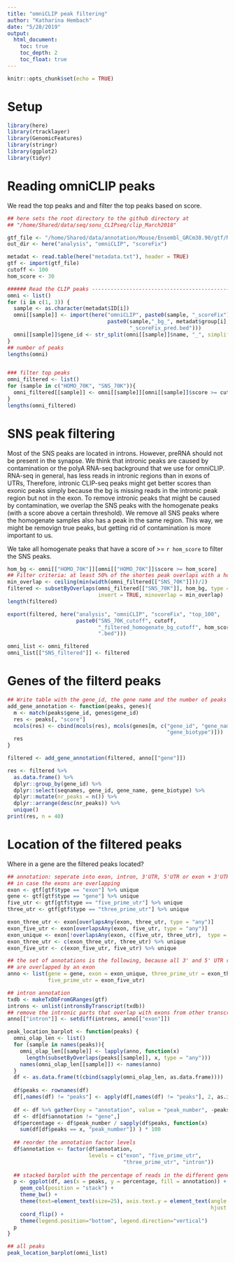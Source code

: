 ```yaml
---
title: "omniCLIP peak filtering"
author: "Katharina Hembach"
date: "5/28/2019"
output: 
  html_document:
    toc: true
    toc_depth: 2
    toc_float: true
---
```


```r
knitr::opts_chunk$set(echo = TRUE)
```

# Setup

```r
library(here)
library(rtracklayer)
library(GenomicFeatures)
library(stringr)
library(ggplot2)
library(tidyr)
```

# Reading omniCLIP peaks

We read the top peaks and and filter the top peaks based on score.

```r
## here sets the root directory to the github directory at
## "/home/Shared/data/seq/sonu_CLIPseq/clip_March2018"

gtf_file <- "/home/Shared/data/annotation/Mouse/Ensembl_GRCm38.90/gtf/Mus_musculus.GRCm38.90.gtf"
out_dir <- here("analysis", "omniCLIP", "scoreFix")

metadat <- read.table(here("metadata.txt"), header = TRUE)
gtf <- import(gtf_file)
cutoff <- 100
hom_score <- 30

###### Read the CLIP peaks -----------------------------------------------------
omni <- list()
for (i in c(1, 3)) {
  sample <- as.character(metadat$ID[i])
  omni[[sample]] <- import(here("omniCLIP", paste0(sample, "_scoreFix"), 
                                paste0(sample,"_bg_", metadat$group[i], 
                                       "_scoreFix_pred.bed")))
  omni[[sample]]$gene_id <- str_split(omni[[sample]]$name, "_", simplify = TRUE)[,1]
}
## number of peaks
lengths(omni)


### filter top peaks
omni_filtered <- list()
for (sample in c("HOMO_70K", "SNS_70K")){
  omni_filtered[[sample]] <- omni[[sample]][omni[[sample]]$score >= cutoff]
}
lengths(omni_filtered)
```

# SNS peak filtering

Most of the SNS peaks are located in introns. However, preRNA should not be present in the synapse. We think that intronic peaks are caused by contamination or the polyA RNA-seq background that we use for omniCLIP. RNA-seq in general, has less reads in intronic regions than in exons of UTRs, Therefore, intronic CLIP-seq peaks might get better scores than exonic peaks simply because the bg is missing reads in the intronic peak region but not in the exon.
To remove intronic peaks that might be caused by contamination, we overlap the SNS peaks with the homogenate peaks (with a score above a certain threshold). We remove all SNS peaks where the homogenate samples also has a peak in the same region. This way, we might be removign true peaks, but getting rid of contamination is more important to us.

We take all homogenate peaks that have a score of >= `r hom_score` to filter the SNS peaks.


```r
hom_bg <- omni[["HOMO_70K"]][omni[["HOMO_70K"]]$score >= hom_score]
## Filter criteria: at least 50% of the shortes peak overlaps with a homogenate peak
min_overlap <- ceiling(min(width(omni_filtered[["SNS_70K"]]))/2)
filtered <- subsetByOverlaps(omni_filtered[["SNS_70K"]], hom_bg, type = "any", 
                             invert = TRUE, minoverlap = min_overlap)
length(filtered)      

export(filtered, here("analysis", "omniCLIP", "scoreFix", "top_100", 
                      paste0("SNS_70K_cutoff", cutoff, 
                             "_filtered_homogenate_bg_cutoff", hom_score, 
                             ".bed")))

omni_list <- omni_filtered
omni_list[["SNS_filtered"]] <- filtered
```

# Genes of the filterd peaks

```r
## Write table with the gene_id, the gene name and the number of peaks in each gene
add_gene_annotation <- function(peaks, genes){
  m <- match(peaks$gene_id, genes$gene_id)
  res <- peaks[, "score"]
  mcols(res) <- cbind(mcols(res), mcols(genes[m, c("gene_id", "gene_name", 
                                                   "gene_biotype")]))
  res
}

filtered <- add_gene_annotation(filtered, anno[["gene"]])

res <- filtered %>% 
  as.data.frame() %>% 
  dplyr::group_by(gene_id) %>%
  dplyr::select(seqnames, gene_id, gene_name, gene_biotype) %>%
  dplyr::mutate(nr_peaks = n()) %>%
  dplyr::arrange(desc(nr_peaks)) %>%
  unique()
print(res, n = 40)
```


# Location of the filtered peaks

Where in a gene are the filtered peaks located?
 
```r
## annotation: seperate into exon, intron, 3'UTR, 5'UTR or exon + 3'UTR/5'UTR 
## in case the exons are overlapping
exon <- gtf[gtf$type == "exon"] %>% unique
gene <- gtf[gtf$type == "gene"] %>% unique
five_utr <- gtf[gtf$type == "five_prime_utr"] %>% unique
three_utr <- gtf[gtf$type == "three_prime_utr"] %>% unique

exon_three_utr <- exon[overlapsAny(exon, three_utr, type = "any")]
exon_five_utr <- exon[overlapsAny(exon, five_utr, type = "any")]
exon_unique <- exon[!overlapsAny(exon, c(five_utr, three_utr),  type = "any")]
exon_three_utr <- c(exon_three_utr, three_utr) %>% unique
exon_five_utr <- c(exon_five_utr, five_utr) %>% unique

## the set of annotations is the following, because all 3' and 5' UTR regions
## are overlapped by an exon
anno <- list(gene = gene, exon = exon_unique, three_prime_utr = exon_three_utr, 
             five_prime_utr = exon_five_utr)

## intron annotation
txdb <- makeTxDbFromGRanges(gtf)
introns <- unlist(intronsByTranscript(txdb))
## remove the intronic parts that overlap with exons from other transcripts
anno[["intron"]] <- setdiff(introns, anno[["exon"]])
```

```r

peak_location_barplot <- function(peaks) {
  omni_olap_len <- list()
  for (sample in names(peaks)){
    omni_olap_len[[sample]] <- lapply(anno, function(x) 
      length(subsetByOverlaps(peaks[[sample]], x, type = "any")))
    names(omni_olap_len[[sample]]) <- names(anno)
  } 
  df <- as.data.frame(t(cbind(sapply(omni_olap_len, as.data.frame))))
  
  df$peaks <- rownames(df)
  df[,names(df) != "peaks"] <- apply(df[,names(df) != "peaks"], 2, as.integer)
  
  df <- df %>% gather(key = "annotation", value = "peak_number", -peaks)
  df <- df[df$annotation != "gene",]
  df$percentage <- df$peak_number / sapply(df$peaks, function(x) 
    sum(df[df$peaks == x, "peak_number"]) ) * 100
  
  ## reorder the annotation factor levels
  df$annotation <- factor(df$annotation, 
                          levels = c("exon", "five_prime_utr", 
                                     "three_prime_utr", "intron"))
  
  ## stacked barplot with the percentage of reads in the different gene regions
  p <- ggplot(df, aes(x = peaks, y = percentage, fill = annotation)) +
    geom_col(position = "stack") +
    theme_bw() +
    theme(text=element_text(size=25), axis.text.y = element_text(angle = 45, 
                                                                 hjust = 1) ) +
    coord_flip() +
    theme(legend.position="bottom", legend.direction="vertical") 
  p
}

## all peaks
peak_location_barplot(omni_list)
```
